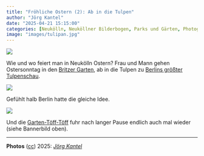 ```yaml
---
title: "Fröhliche Ostern (2): Ab in die Tulpen"
author: "Jörg Kantel"
date: "2025-04-21 15:15:00"
categories: [Neukölln, Neuköllner Bilderbogen, Parks und Gärten, Photographie]
image: "images/tulipan.jpg"
---
```


[![](images/tulipan-b.jpg)](https://www.flickr.com/photos/schockwellenreiter/54465797746/)

Wie und wo feiert man in Neukölln Ostern? Frau und Mann gehen Ostersonntag in den [Britzer Garten](https://www.britzergarten.de/), ab in die Tulpen zu [Berlins größter Tulpenschau](https://www.britzergarten.de/blueten-gaerten/bluetenschauen/tulipan/).

[![](images/tulipan01.jpg)](https://www.flickr.com/photos/schockwellenreiter/54466146935/)

Gefühlt halb Berlin hatte die gleiche Idee.

[![](images/tulipan02.jpg)](https://www.flickr.com/photos/schockwellenreiter/54465797781/)

Und die [Garten-Töff-Töff](https://www.flickr.com/photos/schockwellenreiter/54465797746/) fuhr nach langer Pause endlich auch mal wieder (siehe Bannerbild oben).

---

**Photos** ([cc](http://creativecommons.org/licenses/by-nc-nd/2.0/)) 2025: *[Jörg Kantel](http://cognitiones.kantel-chaos-team.de/cv.html)*